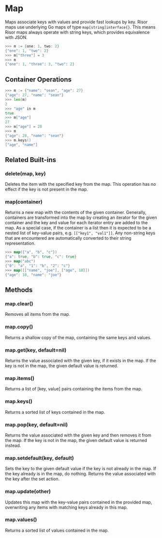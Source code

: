 # Map

Maps associate keys with values and provide fast lookups by key. Risor
maps use underlying Go maps of type `map[string]interface{}`. This means
Risor maps always operate with string keys, which provides equivalence with JSON.

```go
>>> m := {one: 1, two: 2}
{"one": 1, "two": 2}
>>> m["three"] = 3
>>> m
{"one": 1, "three": 3, "two": 2}
```

## Container Operations

```go
>>> m := {"name": "sean", "age": 27}
{"age": 27, "name": "sean"}
>>> len(m)
2
>>> "age" in m
true
>>> m["age"]
27
>>> m["age"] = 28
>>> m
{"age": 28, "name": "sean"}
>>> m.keys()
["age", "name"]
```

## Related Built-ins

### delete(map, key)

Deletes the item with the specified key from the map. This operation has no
effect if the key is not present in the map.

### map(container)

Returns a new map with the contents of the given container. Generally, containers
are transformed into the map by creating an iterator for the given container and
the key and value for each iterator entry are added to the map. As a special
case, if the container is a list then it is expected to be a nested list of
key-value pairs, e.g. `[["key1", "val1"]]`. Any non-string keys that are
encountered are automatically converted to their string representation.

```go
>>> map({"a", "b", "c"})
{"a": true, "b": true, "c": true}
>>> map("abc")
{"0": "a", "1": "b", "2": "c"}
>>> map([["name", "joe"], ["age", 18]])
{"age": 18, "name": "joe"}
```

## Methods

### map.clear()

Removes all items from the map.

### map.copy()

Returns a shallow copy of the map, containing the same keys and values.

### map.get(key, default=nil)

Returns the value associated with the given key, if it exists in the map.
If the key is not in the map, the given default value is returned.

### map.items()

Returns a list of [key, value] pairs containing the items from the map.

### map.keys()

Returns a sorted list of keys contained in the map.

### map.pop(key, default=nil)

Returns the value associated with the given key and then removes it from the
map. If the key is not in the map, the given default value is returned instead.

### map.setdefault(key, default)

Sets the key to the given default value if the key is not already in the map.
If the key already is in the map, do nothing. Returns the value associated with
the key after the set action.

### map.update(other)

Updates this map with the key-value pairs contained in the provided map,
overwriting any items with matching keys already in this map.

### map.values()

Returns a sorted list of values contained in the map.
